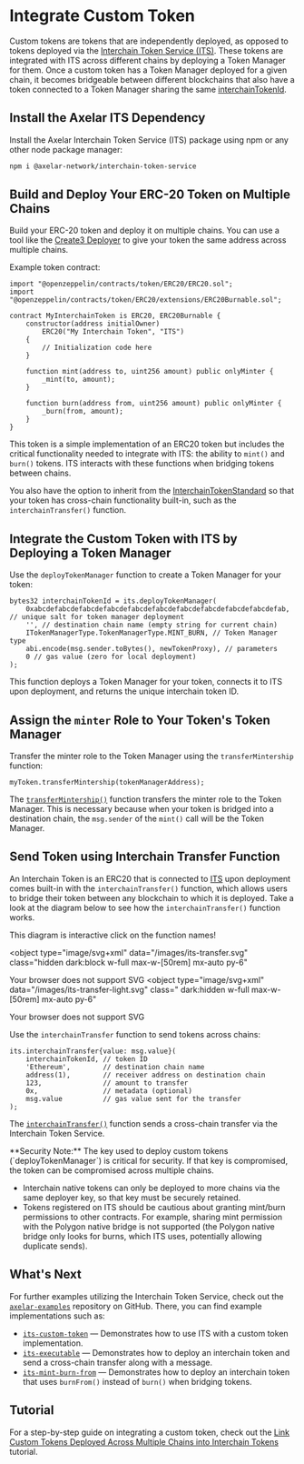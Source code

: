 
# Integrate Custom Token

Custom tokens are tokens that are independently deployed, as opposed to tokens deployed via the [Interchain Token Service (ITS)](https://github.com/axelarnetwork/interchain-token-service/blob/main/contracts/InterchainTokenService.sol). These tokens are integrated with ITS across different chains by deploying a Token Manager for them. Once a custom token has a Token Manager deployed for a given chain, it becomes bridgeable between different blockchains that also have a token connected to a Token Manager sharing the same [interchainTokenId](https://github.com/axelarnetwork/interchain-token-service/blob/main/contracts/InterchainTokenService.sol#L228).

## Install the Axelar ITS Dependency

Install the Axelar Interchain Token Service (ITS) package using npm or any other node package manager:

```bash
npm i @axelar-network/interchain-token-service
```

## Build and Deploy Your ERC-20 Token on Multiple Chains

Build your ERC-20 token and deploy it on multiple chains. You can use a tool like the [Create3 Deployer](/dev/solidity-utilities/#create3-deployer) to give your token the same address across multiple chains.

Example token contract:

```solidity
import "@openzeppelin/contracts/token/ERC20/ERC20.sol";
import "@openzeppelin/contracts/token/ERC20/extensions/ERC20Burnable.sol";

contract MyInterchainToken is ERC20, ERC20Burnable {
    constructor(address initialOwner)
        ERC20("My Interchain Token", "ITS")
    {
        // Initialization code here
    }

    function mint(address to, uint256 amount) public onlyMinter {
        _mint(to, amount);
    }

    function burn(address from, uint256 amount) public onlyMinter {
        _burn(from, amount);
    }
}
```

This token is a simple implementation of an ERC20 token but includes the critical functionality needed to integrate with ITS: the ability to `mint()` and `burn()` tokens. ITS interacts with these functions when bridging tokens between chains.

You also have the option to inherit from the [InterchainTokenStandard](https://github.com/axelarnetwork/interchain-token-service/blob/main/contracts/interchain-token/InterchainTokenStandard.sol#L12) so that your token has cross-chain functionality built-in, such as the `interchainTransfer()` function.

## Integrate the Custom Token with ITS by Deploying a Token Manager

Use the `deployTokenManager` function to create a Token Manager for your token:

```solidity
bytes32 interchainTokenId = its.deployTokenManager(
    0xabcdefabcdefabcdefabcdefabcdefabcdefabcdefabcdefabcdefabcdefab, // unique salt for token manager deployment
    '', // destination chain name (empty string for current chain)
    ITokenManagerType.TokenManagerType.MINT_BURN, // Token Manager type
    abi.encode(msg.sender.toBytes(), newTokenProxy), // parameters
    0 // gas value (zero for local deployment)
);
```

This function deploys a Token Manager for your token, connects it to ITS upon deployment, and returns the unique interchain token ID.

## Assign the `minter` Role to Your Token's Token Manager

Transfer the minter role to the Token Manager using the `transferMintership` function:

```solidity
myToken.transferMintership(tokenManagerAddress);
```

The [`transferMintership()`](https://github.com/axelarnetwork/interchain-token-service/blob/main/contracts/utils/Minter.sol#L31) function transfers the minter role to the Token Manager. This is necessary because when your token is bridged into a destination chain, the `msg.sender` of the `mint()` call will be the Token Manager.

## Send Token using Interchain Transfer Function

An Interchain Token is an ERC20 that is connected to [ITS](https://github.com/axelarnetwork/interchain-token-service/blob/main/contracts/InterchainTokenService.sol) upon deployment comes built-in with the `interchainTransfer()` function, which allows users to bridge their token between any blockchain to which it is deployed. Take a look at the diagram below to see how the `interchainTransfer()` function works.

<Callout type="warning">
  This diagram is interactive click on the function names!
</Callout>

<object
  type="image/svg+xml"
  data="/images/its-transfer.svg"
  class="hidden dark:block w-full max-w-[50rem] mx-auto py-6"
>
  Your browser does not support SVG
</object>
<object
  type="image/svg+xml"
  data="/images/its-transfer-light.svg"
  class=" dark:hidden w-full max-w-[50rem] mx-auto py-6"
>
  Your browser does not support SVG
</object>

Use the `interchainTransfer` function to send tokens across chains:

```solidity
its.interchainTransfer{value: msg.value}(
    interchainTokenId, // token ID
    'Ethereum',        // destination chain name
    address(1),        // receiver address on destination chain
    123,               // amount to transfer
    0x,                // metadata (optional)
    msg.value          // gas value sent for the transfer
);
```

The [`interchainTransfer()`](https://github.com/axelarnetwork/interchain-token-service/blob/main/contracts/interfaces/IInterchainTokenService.sol#L210) function sends a cross-chain transfer via the Interchain Token Service.

<Callout emoji="🚨">
  **Security Note:** The key used to deploy custom tokens (`deployTokenManager`) is critical for security. If that key is compromised, the token can be compromised across multiple chains.

- Interchain native tokens can only be deployed to more chains via the same deployer key, so that key must be securely retained.
- Tokens registered on ITS should be cautious about granting mint/burn permissions to other contracts. For example, sharing mint permission with the Polygon native bridge is not supported (the Polygon native bridge only looks for burns, which ITS uses, potentially allowing duplicate sends).

</Callout>

## What's Next

For further examples utilizing the Interchain Token Service, check out the [`axelar-examples`](https://github.com/axelarnetwork/axelar-examples/tree/main/examples/evm) repository on GitHub. There, you can find example implementations such as:

- [`its-custom-token`](https://github.com/axelarnetwork/axelar-examples/tree/main/examples/evm/its-custom-token) — Demonstrates how to use ITS with a custom token implementation.
- [`its-executable`](https://github.com/axelarnetwork/axelar-examples/tree/main/examples/evm/its-executable) — Demonstrates how to deploy an interchain token and send a cross-chain transfer along with a message.
- [`its-mint-burn-from`](https://github.com/axelarnetwork/axelar-examples/tree/main/examples/evm/its-mint-burn-from) — Demonstrates how to deploy an interchain token that uses `burnFrom()` instead of `burn()` when bridging tokens.

## Tutorial

For a step-by-step guide on integrating a custom token, check out the [Link Custom Tokens Deployed Across Multiple Chains into Interchain Tokens](/dev/send-tokens/interchain-tokens/developer-guides/link-custom-tokens-deployed-across-multiple-chains-into-interchain-tokens) tutorial.
